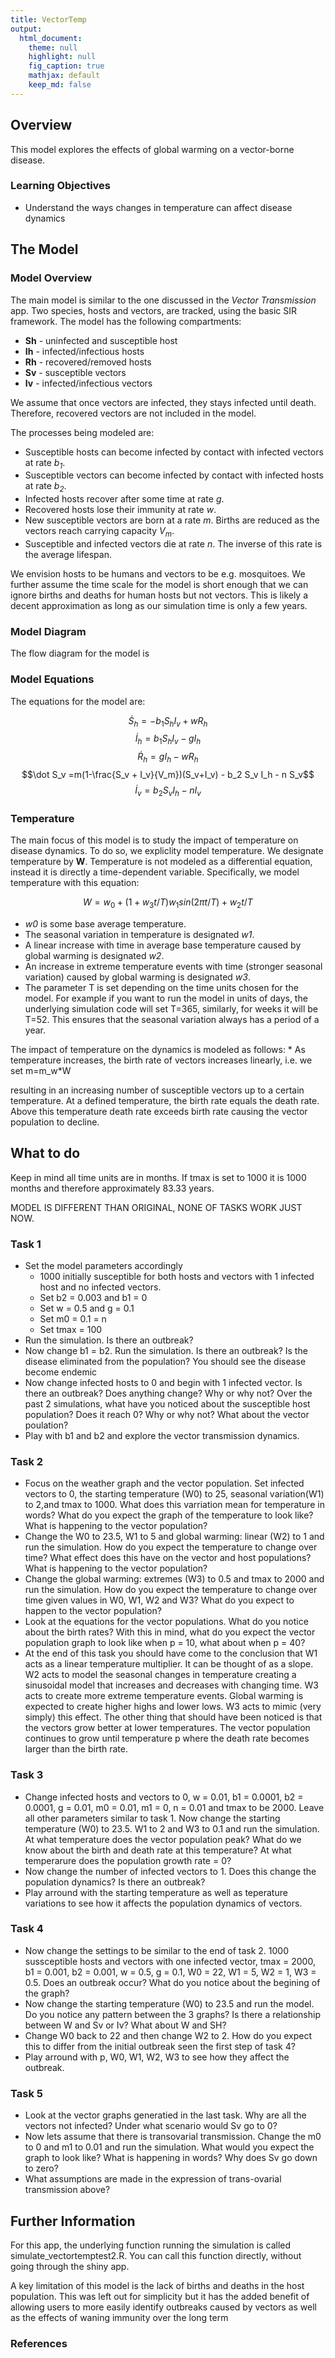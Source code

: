```yaml
---
title: VectorTemp
output:
  html_document:
    theme: null
    highlight: null
    fig_caption: true
    mathjax: default 
    keep_md: false
---
```


## Overview {#shinytab1}
This model explores the effects of global warming on a vector-borne disease.  

### Learning Objectives
* Understand the ways changes in temperature can affect disease dynamics

## The Model {#shinytab2}

### Model Overview
The main model is similar to the one discussed in the _Vector Transmission_ app. Two species, hosts and vectors, are tracked, using the basic SIR framework. The model has the following compartments:  

* **Sh** - uninfected and susceptible host 
* **Ih** - infected/infectious hosts
* **Rh** - recovered/removed hosts
* **Sv** - susceptible vectors
* **Iv** - infected/infectious vectors

We assume that once vectors are infected, they stays infected until death. Therefore, recovered vectors are not included in the model.

The processes being modeled are:

* Susceptible hosts can become infected by contact with infected vectors at rate _b~1~_. 
* Susceptible vectors can become infected by contact with infected hosts at rate _b~2~_. 
* Infected hosts recover after some time at rate _g_. 
* Recovered hosts lose their immunity at rate _w_.
* New susceptible vectors are born at a rate _m_. Births are reduced as the vectors reach carrying capacity _V~m~_.
* Susceptible and infected vectors die at rate _n_. The inverse of this rate is the average lifespan. 

We envision hosts to be humans and vectors to be e.g. mosquitoes. We further assume the time scale for the model is short enough that we can ignore births and deaths for human hosts but not vectors. This is likely a decent approximation as long as our simulation time is only a few years.


### Model Diagram
The flow diagram for the model is


### Model Equations
The equations for the model are:

$$\dot S_h = - b_1 S_h I_v + w R_h$$ 
$$\dot I_h = b_1 S_h I_v  - g I_h$$ 
$$\dot R_h = g I_h - w R_h$$
$$\dot S_v =m(1-\frac{S_v + I_v}{V_m})(S_v+I_v) - b_2 S_v I_h - n S_v$$ 
$$\dot I_v = b_2 S_v I_h  - n I_v$$ 

### Temperature
The main focus of this model is to study the impact of temperature on disease dynamics. To do so, we expliclity model temperature. We designate temperature by **W**. Temperature is not modeled as a differential equation, instead it is directly a time-dependent variable. Specifically, we model temperature with this equation:

$$W =  w_0 + (1 + w_3t/T)w_1 sin(2 \pi t/T) + w_2 t/T$$

* _w0_ is some base average temperature.
* The seasonal variation in temperature is designated _w1_.
* A linear increase with time in average base temperature caused by global warming is designated _w2_.
* An increase in extreme temperature events with time (stronger seasonal variation) caused by global warming is designated _w3_.
*  The parameter T is set depending on the time units chosen for the model. For example if you want to run the model in units of days, the underlying simulation code will set T=365, similarly, for weeks it will be T=52. This ensures that the seasonal variation always has a period of a year.

The impact of temperature on the dynamics is modeled as follows:
* As temperature increases, the birth rate of vectors increases linearly, i.e. we set m=m_w*W 

resulting in an increasing number of susceptible vectors up to a certain temperature. At a defined temperature, the birth rate equals the death rate. Above this temperature death rate exceeds birth rate causing the vector population to decline. 






## What to do {#shinytab3}

Keep in mind all time units are in months. If tmax is set to 1000 it is 1000 months and therefore approximately 83.33 years.

MODEL IS DIFFERENT THAN ORIGINAL, NONE OF TASKS WORK JUST NOW.

### Task 1
  * Set the model parameters accordingly
    * 1000 initially susceptible for both hosts and vectors with 1 infected host and no infected vectors.
    * Set b2 = 0.003 and b1 = 0
    * Set w = 0.5 and g = 0.1
    * Set m0 = 0.1 = n
    * Set tmax = 100
  * Run the simulation. Is there an outbreak?
  * Now change b1 = b2. Run the simulation. Is there an outbreak? Is the disease eliminated from the population? You should see the disease become endemic
  * Now change infected hosts to 0 and begin with 1 infected vector. Is there an outbreak? Does anything change? Why or why not? Over the past 2 simulations, what have you noticed about the susceptible host population? Does it reach 0? Why or why not? What about the vector poulation?
  * Play with b1 and b2 and explore the vector transmission dynamics.
  
### Task 2
  * Focus on the weather graph and the vector population. Set infected vectors to 0, the starting temperature (W0) to 25, seasonal variation(W1) to 2,and tmax to 1000. What does this varriation mean for temperature in words? What do you expect the graph of the temperature to look like? What is happening to the vector population?
 * Change the W0 to 23.5, W1 to 5 and global warming: linear (W2) to 1 and run the simulation. How do you expect the temperature to change over time? What effect does this have on the vector and host populations? What is happening to the vector population?
  * Change the global warming: extremes (W3) to 0.5 and tmax to 2000 and run the simulation. How do you expect the temperature to change over time given values in W0, W1, W2 and W3? What do you expect to happen to the vector population?
  * Look at the equations for the vector populations. What do you notice about the birth rates? With this in mind, what do you expect the vector population graph to look like when p = 10, what about when p = 40?
  * At the end of this task you should have come to the conclusion that W1 acts as a linear temperature multiplier. It can be thought of as a slope. W2 acts to model the seasonal changes in temperature creating a sinusoidal model that increases and decreases with changing time. W3 acts to create more extreme temperature events. Global warming is expected to create higher highs and lower lows. W3 acts to mimic (very simply) this effect. The other thing that should have been noticed is that the vectors grow better at lower temperatures. The vector population continues to grow until temperature p where the death rate becomes larger than the birth rate.

### Task 3
  * Change infected hosts and vectors to 0, w = 0.01, b1 = 0.0001, b2 = 0.0001, g = 0.01, m0 = 0.01, m1 = 0, n = 0.01 and tmax to be 2000. Leave all other parameters similar to task 1. Now change the starting temperature (W0) to 23.5. W1 to 2 and W3 to 0.1 and run the simulation. At what temperature does the vector population peak? What do we know about the birth and death rate at this temperature? At what temperarure does the population growth rate = 0?
  * Now change the number of infected vectors to 1. Does this change the population dynamics? Is there an outbreak?
  * Play arround with the starting temperature as well as teperature variations to see how it affects the population dynamics of vectors.
  
### Task 4
  * Now change the settings to be similar to the end of task 2. 1000 sussceptible hosts and vectors with one infected vector, tmax = 2000, b1 = 0.001, b2 = 0.001, w = 0.5, g = 0.1, W0 = 22, W1 = 5, W2 = 1, W3 = 0.5. Does an outbreak occur? What do you notice about the begining of the graph?
  * Now change the starting temperature (W0) to 23.5 and run the model. Do you notice any pattern between the 3 graphs? Is there a relationship between W and Sv or Iv? What about W and SH?
  * Change W0 back to 22 and then change W2 to 2. How do you expect this to differ from the initial outbreak seen the first step of task 4?
  * Play arround with p, W0, W1, W2, W3 to see how they affect the outbreak.
  
### Task 5
* Look at the vector graphs generatied in the last task. Why are all the vectors not infected? Under what scenario would Sv go to 0?
* Now lets assume that there is transovarial transmission. Change the m0 to 0 and m1 to 0.01 and run the simulation. What would you expect the graph to look like? What is happening in words? Why does Sv go down to zero?
* What assumptions are made in the expression of trans-ovarial transmission above?

## Further Information {#shinytab4}

For this app, the underlying function running the simulation is called simulate_vectortemptest2.R. You can call this function directly, without going through the shiny app.

A key limitation of this model is the lack of births and deaths in the host population. This was left out for simplicity but it has the added benefit of allowing users to more easily identify outbreaks caused by vectors as well as the effects of waning immunity over the long term


### References
